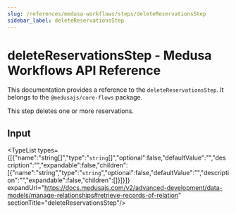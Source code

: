 ```yaml
---
slug: /references/medusa-workflows/steps/deleteReservationsStep
sidebar_label: deleteReservationsStep
---
```



# deleteReservationsStep - Medusa Workflows API Reference

This documentation provides a reference to the `deleteReservationsStep`. It belongs to the `@medusajs/core-flows` package.

This step deletes one or more reservations.

## Input

<TypeList types={[{"name":"string[]","type":"`string`[]","optional":false,"defaultValue":"","description":"","expandable":false,"children":[{"name":"string","type":"`string`","optional":false,"defaultValue":"","description":"","expandable":false,"children":[]}]}]} expandUrl="https://docs.medusajs.com/v2/advanced-development/data-models/manage-relationships#retrieve-records-of-relation" sectionTitle="deleteReservationsStep"/>
